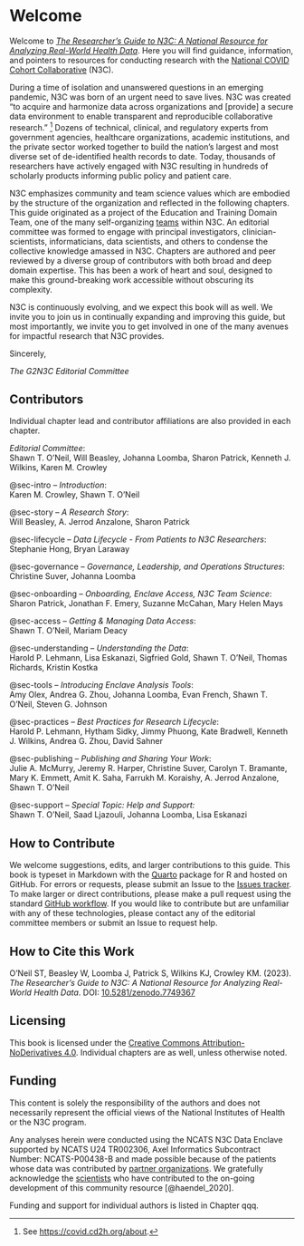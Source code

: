 # Welcome {.unnumbered}

Welcome to [*The Researcher's Guide to N3C: A National Resource for Analyzing Real-World Health Data*](https://national-covid-cohort-collaborative.github.io/guide-to-n3c-v1/).
Here you will find guidance, information, and pointers to resources for conducting research with the [National COVID Cohort Collaborative](https://ncats.nih.gov/n3c) (N3C).

During a time of isolation and unanswered questions in an emerging pandemic, N3C was born of an urgent need to save lives.
N3C was created “to acquire and harmonize data across organizations and [provide] a secure data environment to enable transparent and reproducible collaborative research.” ^[See <https://covid.cd2h.org/about>.] Dozens of technical, clinical, and regulatory experts from government agencies, healthcare organizations, academic institutions, and the private sector worked together to build the nation’s largest and most diverse set of de-identified health records to date.
Today, thousands of researchers have actively engaged with N3C resulting in hundreds of scholarly products informing public policy and patient care.

N3C emphasizes community and team science values which are embodied by the structure of the organization and reflected in the following chapters.
This guide originated as a project of the Education and Training Domain Team, one of the many self-organizing [teams](#sec-onboarding-dt) within N3C.
An editorial committee was formed to engage with principal investigators, clinician-scientists, informaticians, data scientists, and others to condense the collective knowledge amassed in N3C.
Chapters are authored and peer reviewed by a diverse group of contributors with both broad and deep domain expertise.
This has been a work of heart and soul, designed to make this ground-breaking work accessible without obscuring its complexity.

N3C is continuously evolving, and we expect this book will as well.
We invite you to join us in continually expanding and improving this guide, but most importantly, we invite you to get involved in one of the many avenues for impactful research that N3C provides.

Sincerely,

_The G2N3C Editorial Committee_

## Contributors

Individual chapter lead and contributor affiliations are also provided in each chapter.

_Editorial Committee_:<br>
Shawn T. O’Neil, Will Beasley, Johanna Loomba, Sharon Patrick, Kenneth J. Wilkins, Karen M. Crowley

@sec-intro -- _Introduction_:<br>
Karen M. Crowley, Shawn T. O’Neil

@sec-story -- _A Research Story_:<br>
Will Beasley, A. Jerrod Anzalone, Sharon Patrick

@sec-lifecycle -- _Data Lifecycle - From Patients to N3C Researchers_:<br>
Stephanie Hong, Bryan Laraway

@sec-governance -- _Governance, Leadership, and Operations Structures_:<br>
Christine Suver, Johanna Loomba

@sec-onboarding -- _Onboarding, Enclave Access, N3C Team Science_:<br>
Sharon Patrick, Jonathan F. Emery, Suzanne McCahan, Mary Helen Mays

@sec-access -- _Getting & Managing Data Access_:<br>
Shawn T. O’Neil, Mariam Deacy

@sec-understanding -- _Understanding the Data_:<br>
Harold P. Lehmann, Lisa Eskanazi, Sigfried Gold, Shawn T. O’Neil, Thomas Richards, Kristin Kostka

@sec-tools -- _Introducing Enclave Analysis Tools_:<br>
Amy Olex, Andrea G. Zhou, Johanna Loomba, Evan French, Shawn T. O’Neil, Steven G. Johnson

@sec-practices -- _Best Practices for Research Lifecycle_:<br>
Harold P. Lehmann, Hytham Sidky, Jimmy Phuong, Kate Bradwell, Kenneth J. Wilkins, Andrea G. Zhou, David Sahner

@sec-publishing -- _Publishing and Sharing Your Work_:<br>
Julie A. McMurry, Jeremy R. Harper, Christine Suver, Carolyn T. Bramante, Mary K. Emmett, Amit K. Saha, Farrukh M. Koraishy, A. Jerrod Anzalone, Shawn T. O’Neil

@sec-support -- _Special Topic: Help and Support:_<br>
Shawn T. O’Neil, Saad Ljazouli, Johanna Loomba, Lisa Eskanazi

## How to Contribute

We welcome suggestions, edits, and larger contributions to this guide.
This book is typeset in Markdown with the [Quarto](https://quarto.org/) package for R and hosted on GitHub.
For errors or requests, please submit an Issue to the [Issues tracker](https://github.com/National-COVID-Cohort-Collaborative/guide-to-n3c-v1/issues).
To make larger or direct contributions, please make a pull request using the standard [GitHub workflow](https://docs.github.com/en/get-started/quickstart/contributing-to-projects).
If you would like to contribute but are unfamiliar with any of these technologies, please contact any of the editorial committee members or submit an Issue to request help.

## How to Cite this Work

O’Neil ST, Beasley W, Loomba J, Patrick S, Wilkins KJ, Crowley KM. (2023).
_The Researcher's Guide to N3C: A National Resource for Analyzing Real-World Health Data_.
DOI: [10.5281/zenodo.7749367](https://zenodo.org/record/7749367#.ZEgPD3bMJmM)

## Licensing

This book is licensed under the [Creative Commons Attribution-NoDerivatives 4.0](https://creativecommons.org/licenses/by-nd/4.0/).
Individual chapters are as well, unless otherwise noted.


## Funding

This content is solely the responsibility of the authors and does not necessarily represent the official views of the National Institutes of Health or the N3C program.

Any analyses herein were conducted using the NCATS N3C Data Enclave supported by NCATS U24 TR002306, Axel Informatics Subcontract Number: NCATS-P00438-B and made possible because of the patients whose data was contributed by [partner organizations](https://covid.cd2h.org/dtas).
We gratefully acknowledge the [scientists](https://covid.cd2h.org/acknowledgements) who have contributed to the on-going development of this community resource [@haendel_2020].

Funding and support for individual authors is listed in Chapter qqq.
